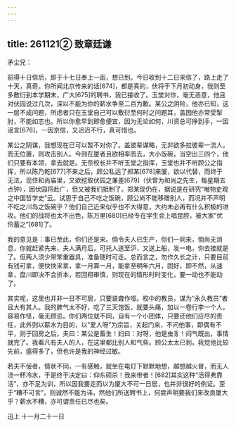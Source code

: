 ```yaml
---
---
---
```

title: 261121② 致章廷谦
---




矛尘兄：

前得十日信后，即于十七日奉上一函，想已到。今日收到十二日来信了，路上走了十天，真奇。你所闻北京传来的话[674]，都是真的，伏将于下月初动身，我则至多敷衍到本学期末，广大[675]的聘书，我已接收了。玉堂对你，毫无恶意，他且对伏园说过几次，深以不能为你的薪水争至二百为歉。某公之阴险，他亦已知，这一层不成问题，所虑者只在玉堂自己可以敷衍至何时之问题耳，盖因他亦常受掣肘，不能如志也。所以你愈早到即愈便宜，因为无论如何，川资总可挣到手，一因谣言[676]，一因京信，又迟迟不行，真可惜也。

某公之阴谋，我想现在已可以暂不对你了。盖彼辈谋略，无非欲多拉彼辈一流人，而无位置，则攻击别人。今则在厦者且欲相率而去，大小饭碗，当空出三四个，他们只要有本领，拿去就是。无奈校长并不听玉堂之指挥，玉堂也并不听顾公之指挥，所以陈乃乾[677]不来之后，顾公私运了郑某[678]来厦，欲以代替，而终于无法，现住和尚庙里，又欲挖取伏园之兼差[679]（伏曾为和尚之先生，每星期五点钟），因伏园将赴广，但又被我们抵制了。郑某现仍在，据说是在研究“唯物史观之中国哲学史”云。试思于自己不吃之饭碗，顾公尚不能移赠别人，而况并不声明不吃之川岛之饭碗乎？他们自己近来似乎也不大得意，大约未必再有什么积极的进攻。他们的战将也太不出色，陈万里[680]已经专在学生会上唱昆腔，被大家“优伶蓄之”[681]了。

我的意见是：事已至此，你们还是来。倘令夫人已生产，你们一同来，倘尚无消息，你就赶紧先来，夫人满月后，可托人送至沪，又送上船，发一电，你去接就是了。但两人须少带笨重器具，准备随时可走。总而言之，勿作久长之计，只要目前有钱可拿，便快快来拿，拿一月算一月，能拿至明年六月，固好，即不然，从速拿，盘川即决不会折本，若回翔审慎，则现在的情形时时变化，要一动也不能动了。

其实呢，这里也并非一日不可居，只要装聋作哑。校中的教员，谋为“永久教员”者且大有其人。我的脾气太不好，吃了三天饱饭，就要头痛，加以一卷行李一个人，容易作怪，毫无顾忌。你们两位就不同，自有一个小团体，只要还他们应尽的责任，此外则以薪水为目的，以“爱人呀”为宗旨，关起门来，不问他事，即偶有不平，则于回房之后，夫曰：某公是畜生！妇曰：对呀，他是虫豸！闷气既出，事情就完了。我看凡有夫人的人，在这里都比别人和气些。顾公太太已到，我觉他比较先前，瘟得多了，但也许是我的神经过敏。

若夫不佞者，情状不同，一有感触，就坐在电灯下默默地想，越想越火冒，而无人浇一杯冷水，于是终于决定曰：仰东硕杀！我来带者！[682]其实这种“活得弗靠活”，亦不足为训，所以因我要走而以为厦大不可一日居，也并非很好的例证。至于“糟不可言”，则诚然不能为讳，然他们所送聘书上，何尝声明要我们来改良厦大乎？薪水不糟，亦可谓责任已尽也矣。

迅上 十一月二十一日